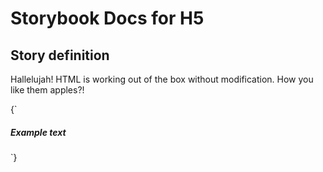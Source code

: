 

# Storybook Docs for H5

<Meta title="govtnz-import" />

## Story definition

Hallelujah! HTML is working out of the box without modification.
How you like them apples?!

<Story name="H5" height="100px">
  {` <h5 class="g-heading g-heading-xl">  Example text</h5> `}
</Story>
